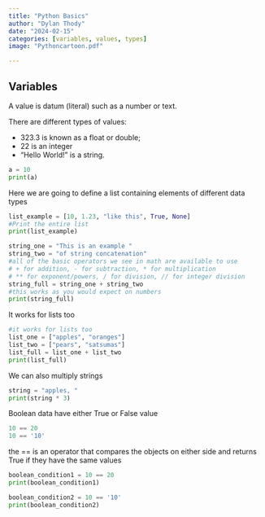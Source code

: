 ```yaml
---
title: "Python Basics"
author: "Dylan Thody"
date: "2024-02-15"
categories: [variables, values, types]
image: "Pythoncartoon.pdf"

---
```


## Variables

A value is datum (literal) such as a number or text.

There are different types of values:

* 323.3 is known as a float or double;
* 22 is an integer
* "Hello World!" is a string.

```python
a = 10
print(a)
```

Here we are going to define a list containing elements of different data types

```python
list_example = [10, 1.23, "like this", True, None]
#Print the entire list
print(list_example)
```

```python
string_one = "This is an example "
string_two = "of string concatenation"
#all of the basic operators we see in math are available to use
# + for addition, - for subtraction, * for multiplication
# ** for exponent/powers, / for division, // for integer division
string_full = string_one + string_two
#this works as you would expect on numbers
print(string_full)
```

It works for lists too

```python
#it works for lists too
list_one = ["apples", "oranges"]
list_two = ["pears", "satsumas"]
list_full = list_one + list_two
print(list_full)
```

We can also multiply strings
```python
string = "apples, "
print(string * 3)
```

Boolean data have either True or False value
```python
10 == 20
10 == '10'
```

the == is an operator that compares the objects on either side and returns True if they have the same values
```python
boolean_condition1 = 10 == 20
print(boolean_condition1)

boolean_condition2 = 10 == '10'
print(boolean_condition2)
```

